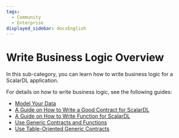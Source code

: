 ```yaml
---
tags:
  - Community
  - Enterprise
displayed_sidebar: docsEnglish
---
```


# Write Business Logic Overview

In this sub-category, you can learn how to write business logic for a ScalarDL application.

For details on how to write business logic, see the following guides:

- [Model Your Data](data-modeling.mdx)
- [A Guide on How to Write a Good Contract for ScalarDL](how-to-write-contract.mdx)
- [A Guide on How to Write Function for ScalarDL](how-to-write-function.mdx)
- [Use Generic Contracts and Functions](use-generic-contracts.mdx)
- [Use Table-Oriented Generic Contracts](use-table-oriented-generic-contracts.mdx)
